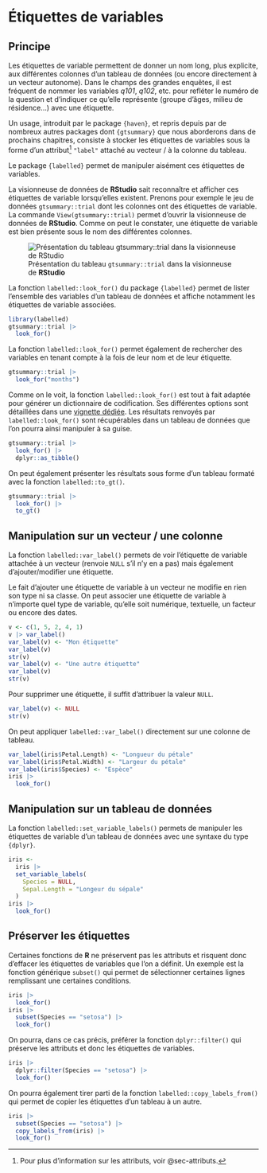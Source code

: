 # Étiquettes de variables {#sec-etiquettes-variables}

## Principe

Les étiquettes de variable permettent de donner un nom long, plus explicite, aux différentes colonnes d'un tableau de données (ou encore directement à un vecteur autonome). Dans le champs des grandes enquêtes, il est fréquent de nommer les variables *q101*, *q102*, etc. pour refléter le numéro de la question et d'indiquer ce qu'elle représente (groupe d'âges, milieu de résidence...) avec une étiquette.

Un usage, introduit par le package `{haven}`, et repris depuis par de nombreux autres packages dont `{gtsummary}` que nous aborderons dans de prochains chapitres, consiste à stocker les étiquettes de variables sous la forme d'un attribut[^etiquettes-variables-1] `"label"` attaché au vecteur / à la colonne du tableau.

[^etiquettes-variables-1]: Pour plus d'information sur les attributs, voir @sec-attributs.

Le package `{labelled}` permet de manipuler aisément ces étiquettes de variables.

La visionneuse de données de **RStudio** sait reconnaître et afficher ces étiquettes de variable lorsqu'elles existent. Prenons pour exemple le jeu de données `gtsummary::trial` dont les colonnes ont des étiquettes de variable. La commande `View(gtsummary::trial)` permet d'ouvrir la visionneuse de données de **RStudio**. Comme on peut le constater, une étiquette de variable est bien présente sous le nom des différentes colonnes.

![Présentation du tableau `gtsummary::trial` dans la visionneuse de **RStudio**](ressources/view_trial.png){#fig-view-trial}

La fonction `labelled::look_for()` du package `{labelled}` permet de lister l'ensemble des variables d'un tableau de données et affiche notamment les étiquettes de variable associées.

```r
library(labelled)
gtsummary::trial |> 
  look_for()
```

La fonction `labelled::look_for()` permet également de rechercher des variables en tenant compte à la fois de leur nom et de leur étiquette.

```r
gtsummary::trial |> 
  look_for("months")
```

::: callout-tip
Comme on le voit, la fonction `labelled::look_for()` est tout à fait adaptée pour générer un dictionnaire de codification. Ses différentes options sont détaillées dans une [vignette dédiée](https://larmarange.github.io/labelled/articles/look_for.html). Les résultats renvoyés par `labelled::look_for()` sont récupérables dans un tableau de données que l'on pourra ainsi manipuler à sa guise.

```r
gtsummary::trial |> 
  look_for() |> 
  dplyr::as_tibble()
```

On peut également présenter les résultats sous forme d'un tableau formaté avec la fonction `labelled::to_gt()`.

```r
gtsummary::trial |> 
  look_for() |> 
  to_gt()
```
:::

## Manipulation sur un vecteur / une colonne

La fonction `labelled::var_label()` permets de voir l'étiquette de variable attachée à un vecteur (renvoie `NULL` s'il n'y en a pas) mais également d'ajouter/modifier une étiquette.

Le fait d'ajouter une étiquette de variable à un vecteur ne modifie en rien son type ni sa classe. On peut associer une étiquette de variable à n'importe quel type de variable, qu'elle soit numérique, textuelle, un facteur ou encore des dates.

```r
v <- c(1, 5, 2, 4, 1)
v |> var_label()
var_label(v) <- "Mon étiquette"
var_label(v)
str(v)
var_label(v) <- "Une autre étiquette"
var_label(v)
str(v)
```

Pour supprimer une étiquette, il suffit d'attribuer la valeur `NULL`.

```r
var_label(v) <- NULL
str(v)
```

On peut appliquer `labelled::var_label()` directement sur une colonne de tableau.

```r
var_label(iris$Petal.Length) <- "Longueur du pétale"
var_label(iris$Petal.Width) <- "Largeur du pétale"
var_label(iris$Species) <- "Espèce"
iris |> 
  look_for()
```

## Manipulation sur un tableau de données

La fonction `labelled::set_variable_labels()` permets de manipuler les étiquettes de variable d'un tableau de données avec une syntaxe du type `{dplyr}`.

```r
iris <- 
  iris |> 
  set_variable_labels(
    Species = NULL,
    Sepal.Length = "Longeur du sépale"
  )
iris |> 
  look_for()
```

## Préserver les étiquettes

Certaines fonctions de **R** ne préservent pas les attributs et risquent donc d'effacer les étiquettes de variables que l'on a définit. Un exemple est la fonction générique `subset()` qui permet de sélectionner certaines lignes remplissant une certaines conditions.

```r
iris |> 
  look_for()
iris |> 
  subset(Species == "setosa") |> 
  look_for()
```

On pourra, dans ce cas précis, préférer la fonction `dplyr::filter()` qui préserve les attributs et donc les étiquettes de variables.

```r
iris |> 
  dplyr::filter(Species == "setosa") |> 
  look_for()
```

On pourra également tirer parti de la fonction `labelled::copy_labels_from()` qui permet de copier les étiquettes d'un tableau à un autre.

```r
iris |> 
  subset(Species == "setosa") |> 
  copy_labels_from(iris) |> 
  look_for()
```
